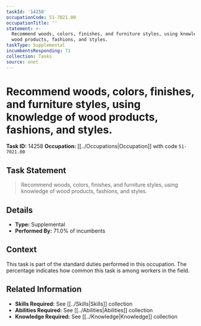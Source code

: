 ```yaml
---
taskId: '14258'
occupationCode: 51-7021.00
occupationTitle: ''
statement: >-
  Recommend woods, colors, finishes, and furniture styles, using knowledge of
  wood products, fashions, and styles.
taskType: Supplemental
incumbentsResponding: 71
collection: Tasks
source: onet
---
```

# Recommend woods, colors, finishes, and furniture styles, using knowledge of wood products, fashions, and styles.

**Task ID:** 14258
**Occupation:** [[../Occupations|Occupation]] with code `51-7021.00`

## Task Statement

> Recommend woods, colors, finishes, and furniture styles, using knowledge of wood products, fashions, and styles.

## Details

- **Type:** Supplemental
- **Performed By:** 71.0% of incumbents

## Context

This task is part of the standard duties performed in this occupation. The percentage indicates how common this task is among workers in the field.

## Related Information

- **Skills Required:** See [[../Skills|Skills]] collection
- **Abilities Required:** See [[../Abilities|Abilities]] collection
- **Knowledge Required:** See [[../Knowledge|Knowledge]] collection
